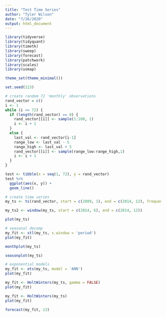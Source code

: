```yaml
---
title: "Test Time Series"
author: "Tyler Wilson"
date: "7/26/2020"
output: html_document
---
```


```r
library(tidyverse)
library(tidyquant)
library(timetk)
library(sweep)
library(forecast)
library(patchwork)
library(scales)
library(usmap)

theme_set(theme_minimal())

set.seed(123)
```

```r
# create random 72 'monthly' observations
rand_vector = c()
i <- 1
while (i <= 72) {
  if (length(rand_vector) == 0) {
    rand_vector[[i]] <- sample(1:100, 1)
    i <- i + 1
  }
  else {
    last_val <- rand_vector[i-1]
    range_low <- last_val - 5
    range_high <- last_val + 5
    rand_vector[[i]] <- sample(range_low:range_high,1)
    i <- i + 1
  }
}
```

```r
test <- tibble(x = seq(1, 72), y = rand_vector)
test %>% 
  ggplot(aes(x, y)) +
  geom_line()
```


```r
# create time series
my_ts <- ts(rand_vector, start = c(2009, 1), end = c(2014, 12), frequency = 12)

my_ts2 <- window(my_ts, start = c(2014, 6), end = c(2014, 12))

plot(my_ts)
```

```r
# seasonal decomp
my_fit <- stl(my_ts, s.window = 'period')
plot(my_fit)
```

```r
monthplot(my_ts)
```

```r
seasonplot(my_ts)
```


```r
# exponential models
my_fit <- ets(my_ts, model = 'ANN')
plot(my_fit)
```

```r
my_fit <- HoltWinters(my_ts, gamma = FALSE)
plot(my_fit)
```

```r
my_fit <- HoltWinters(my_ts)
plot(my_fit)
```

```r
forecast(my_fit, 12)
```

